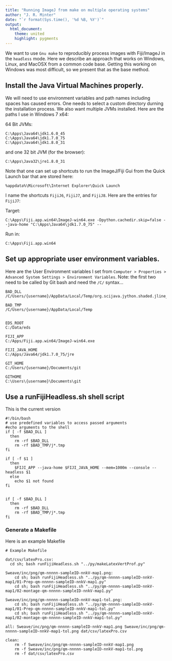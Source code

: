 ```yaml
---
title: "Running ImageJ from make on multiple operating systems"
author: "J. R. Minter"
date: "`r format(Sys.time(), '%d %B, %Y')`"
output:
  html_document:
    theme: united
    highlight: pygments
---
```


We want to use ``Gnu make`` to reproducibly process images with Fiji/ImageJ in the ``headless`` mode. Here we describe an approach that works on Windows, Linux, and MacOSX from a common code base. Getting this working on Windows was most difficult, so we present that as the base method.

## Install the Java Virtual Machines properly.

We will need to use environment variables and path names including spaces has caused errors. One needs to select a custom directory durning the installation process.  We also want multiple JVMs installed. Here are the paths I use in Windows 7 x64:

64 Bit JVMs:

```
C:\Apps\Java64\jdk1.6.0_45
C:\Apps\Java64\jdk1.7.0_75
C:\Apps\Java64\jdk1.8.0_31
```

and one 32 bit JVM (for the browser):

```
C:\Apps\Java32\jre1.8.0_31
```

Note that one can set up shortcuts to run the ImageJ/Fiji Gui from the Quick Launch bar that are stored here:

```
%appdata%\Microsoft\Internet Explorer\Quick Launch
```

I name the shortcuts `FijiJ6`, `FijiJ7`, and `FijiJ8`. Here are the entries for `FijiJ7`:

Target:

```
C:\Apps\Fiji.app.win64\ImageJ-win64.exe -Dpython.cachedir.skip=false --java-home "C:\Apps\Java64\jdk1.7.0_75" --
```

Run in:

```
C:\Apps\Fiji.app.win64
```

## Set up appropriate user environment variables.

Here are the User Environment variables I set from ``Computer > Properties > Advanced System Settings > Environment Variables``. Note: the first two need to be called by Git bash and need the `/C/` syntax...

```
BAD_DLL
/C/Users/{username}/AppData/Local/Temp/org.scijava.jython.shaded.jline_2_5_3.dll

BAD_TMP
/C/Users/{username}/AppData/Local/Temp


EDS_ROOT
C:/Data/eds

FIJI_APP
C:/Apps/Fiji.app.win64/ImageJ-win64.exe

FIJI_JAVA_HOME
C:/Apps/Java64/jdk1.7.0_75/jre

GIT_HOME
C:/Users/{username}/Documents/git

GITHOME
C:\Users\{username}\Documents\git
```

## Use a runFijiHeadless.sh shell script

This is the current version

```
#!/bin/bash
# use predefined variables to access passed arguments
#echo arguments to the shell
if [ -f $BAD_DLL ]
  then
    rm -rf $BAD_DLL
    rm -rf $BAD_TMP/j*.tmp
fi

if [ -f $1 ]
  then
    $FIJI_APP --java-home $FIJI_JAVA_HOME --mem=1000m --console --headless $1
  else
    echo $1 not found
fi


if [ -f $BAD_DLL ]
  then
    rm -rf $BAD_DLL
    rm -rf $BAD_TMP/j*.tmp
fi
```

### Generate a Makefile

Here is an example Makefile

```
# Example Makefile

dat/csv/latexPro.csv:
  cd sh; bash runFijiHeadless.sh "../py/makeLatexVertProf.py"

Sweave/inc/png/qm-nnnnn-sampleID-nnkV-map1.png:
	cd sh; bash runFijiHeadless.sh "../py/qm-nnnnn-sampleID-nnkV-map1/01-Prep-qm-nnnnn-sampleID-nnkV-map1.py"
	cd sh; bash runFijiHeadless.sh "../py/qm-nnnnn-sampleID-nnkV-map1/02-montage-qm-nnnnn-sampleID-nnkV-map1.py"
	
Sweave/inc/png/qm-nnnnn-sampleID-nnkV-map1-tol.png:
	cd sh; bash runFijiHeadless.sh "../py/qm-nnnnn-sampleID-nnkV-map1/01-Prep-qm-nnnnn-sampleID-nnkV-map1-tol.py"
	cd sh; bash runFijiHeadless.sh "../py/qm-nnnnn-sampleID-nnkV-map1/02-montage-qm-nnnnn-sampleID-nnkV-map1-tol.py"

all: Sweave/inc/png/qm-nnnnn-sampleID-nnkV-map1.png Sweave/inc/png/qm-nnnnn-sampleID-nnkV-map1-tol.png dat/csv/latexPro.csv

clean:
	rm -f Sweave/inc/png/qm-nnnnn-sampleID-nnkV-map1.png
	rm -f Sweave/inc/png/qm-nnnnn-sampleID-nnkV-map1-tol.png
	rm -f dat/csv/latexPro.csv

```


